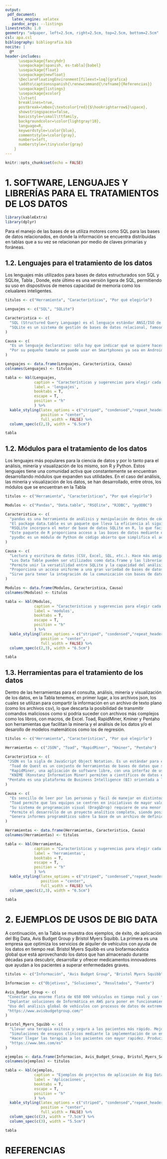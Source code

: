 ---
output:
 pdf_document:
   latex_engine: xelatex
   pandoc_args: --listings
linestretch: 1.0
geometry: "a4paper, left=2.5cm, right=2.5cm, top=2.5cm, bottom=2.5cm"
csl: apa.csl
bibliography: bibliografia.bib
nocite: |
  @*
header-includes:
      \usepackage{fancyhdr}
      \usepackage[spanish, es-tabla]{babel}
      \usepackage{float}
      \usepackage{newfloat}
      \DeclareFloatingEnvironment[fileext=loq]{grafica}
      \addto\captionsspanish{\renewcommand{\refname}{Referencias}}
      \usepackage{listings}
      \usepackage{xcolor}
      \lstset{
      breaklines=true,
      postbreak=\mbox{\textcolor{red}{$\hookrightarrow$}\space},
      showstringspaces=false,
      basicstyle=\small\ttfamily,
      backgroundcolor=\color{lightgray!10},
      language=R,
      keywordstyle=\color{blue},
      commentstyle=\color{gray},
      numbers=left,
      numberstyle=\tiny\color{gray}
    }
---

\definecolor{naranja}{RGB}{245,145,55}
\definecolor{azul}{RGB}{40,100,160}

\fancypagestyle{fancy}{
 \lhead{\includegraphics[width=200pt]{fig/Logo_Cesuma.png}}
 \rhead{\textcolor{naranja}{
  \textbf{Maestría en Ciencia de Datos para Negocios}\\
  \textcolor{azul}{\rule[1mm]{80mm}{0.2mm}} \\
  Técnicas de análisis. Minería y  visualización}}
 \renewcommand{\headrulewidth}{0.0pt}
}

\thispagestyle{fancy}



```{r setup, include=FALSE}
knitr::opts_chunk$set(echo = FALSE)
```

\setlength{\headheight}{1.0cm}

\null\vfill

\begin{center}

\bfseries{\LARGE{CASO PRÁCTICO 104 LA CIENCIA DE DATOS. TÉCNICAS DE ANÁLISIS. MINERÍA Y VISUALIZACIÓN\\[1.0cm]}}

\includegraphics[]{fig/Data.jpg}\\[1.0cm]

\bfseries{\large{LA CIENCIA DE DATOS. TÉCNICAS DE ANÁLISIS. MINERÍA Y VISUALIZACIÓN}}

\null\vfill

\bfseries{ Fernando Aleisy González\\ \today}

\end{center}

\newpage
\pagestyle{fancy}

\tableofcontents

\newpage

# 1. SOFTWARE, LENGUAJES Y LIBRERÍAS PARA EL TRATAMIENTOS DE LOS DATOS

```{r message=FALSE}
library(kableExtra)
library(dplyr)
```

Para el manejo de las bases de se utiliza motores como  SQL para las bases de datos relacionados, en donde la información se encuentra distribuidas en tablas que a su vez se relacionan por medio de claves primarias y foráneas.

## 1.2. Lenguajes para el tratamiento de los datos

Los lenguajes más utilizados para bases de datos estructurados son SQL y SQLite, Tabla \ref{tab:lenguajes}, Donde, este último es una versión ligera de SQL, permitiendo su uso en dispositivos de menos capacidad de memoria como los celualares inteligentes.

```{r}
titulos <- c("Herramienta", "Características", "Por qué elegirlo")

Lenguajes <- c("SQL", "SQLite")

Caracteristica <- c(
  "SQL (Structured Query Language) es el lenguaje estándar ANSI/ISO de definición, manipulación y control de bases de datos relacionales.",
  "SQLite es un sistema de gestión de bases de datos relacional, famoso por su pequeño tamaño comparado con SQL."
)

Causa <- c(
  "Es un lenguaje declarativo: sólo hay que indicar qué se quiere hacer. SQL es un lenguaje muy parecido al lenguaje natural.",
  "Por su pequeño tamaño se puede usar en Smartphones ya sea en Android o iOS. Al ser rápido y ligero se ejecuta en muchas plataformas. Es de dominio público y por tanto sin costo"
)

Lenguajes <- data.frame(Lenguajes, Caracteristica, Causa)
colnames(Lenguajes) <- titulos
```

```{r}
tabla <- kbl(Lenguajes,
             caption = "Características y sugerencias para elegir cada lenguaje que se puede utilizar en las técnicas de análisis, minería y visualización de los datos",
             label = 'lenguajes',
             booktabs = T,
             escape = T,
             position = "h"
             ) %>% 
  kable_styling(latex_options = c("striped", "condensed","repeat_header"),
                position = "center",
                full_width = FALSE) %>%
  column_spec(c(2,3), width = "6.5cm")

tabla

```

\newpage

## 1.2. Módulos para el tratamiento de los datos

Los lenguajes más populares para la ciencia de datos y por lo tanto para el análisis, minería y visualización de los mismo, son R y Python. Estos lenguajes tiene una comunidad activa que constantemente se encuentran desarrollando módulos que expanden sus utilidades. En el caso del análisis, las minería y visualización de los datos, se han desarrollado, entre otros, los módulos que se encuentran en la Tabla \ref{tab:modulos}

```{r}
titulos <- c("Herramienta", "Características", "Por qué elegirlo")

Modulos <- c("Pandas", "Data.table", "RSQlite", "RJDBC", "pyODBC")

Caracteristica <- c(
  "pandas es una herramienta de análisis y manipulación de datos de código abierto rápida, potente, flexible y fácil de usar, construida sobre el lenguaje de programación Python.",
  "El package data.table es un paquete que lleva la eficiencia al siguiente nivel. Como dije, la sintaxis es algo menos intuitiva que el lenguaje tidyverse.",
  "RSQLite incorpora el motor de base de datos SQLite en R, lo que facilita aún más la gestión de permisos de las bases de datos.",
  "Este paquete de R proporciona acceso a las bases de datos mediante el método Interfaz JDBC (Java DataBase Connectivity) el cual, a su vez, permite comunicar una aplicación en Java (ya sea standalone, GUI, Servlet o JSP) con una base de datos (Postgres, MySQL, SQL Lite, entre otras)",
  "pyodbc es un módulo de Python de código abierto que simplifica el acceso a las bases de datos ODBC (Open DataBase Connectivity), el cual, es un estándar de acceso a las bases de datos desarrollado por SQL Access Group (SAG) en 1992."
)

Causa <- c(
  "Lectura y escritura de datos (CSV, Excel, SQL, etc.). Hace más amigable el uso de Numpy. Facilita el manejo de series temporales",
  "Los Data Table pueden ser utilizados como data.frame y las librerías que solo usan data.frame no tendrían problemas al usar data.table.",
  "Permite unir la versatilidad entre SQLite y la capacidad del análisis de datos de R.",
  "Proporciona un acceso uniforme a una gran variedad de bases de datos relacionales. Proporciona una base común para la construcción de herramientas y utilidades de alto nivel.",
  "Sirve para tener la integración de la comunicación con bases de datos de una manera sencilla."
)

Modulos <- data.frame(Modulos, Caracteristica, Causa)
colnames(Modulos) <- titulos
```

```{r}
tabla <- kbl(Modulos,
             caption = "Características y sugerencias para elegir cada módulo o dependencia, de los lenguajes, que se puede utilizar en las técnicas de análisis, minería y visualización de los datos",
             label = 'modulos',
             booktabs = T,
             escape = T,
             position = "h"
             ) %>% 
  kable_styling(latex_options = c("striped", "condensed","repeat_header"),
                position = "center",
                full_width = FALSE) %>%
  column_spec(c(2,3), width = "6.5cm")

tabla

```

\newpage

## 1.3. Herramientas para el tratamiento de los datos

Dentro de las herramientas para el consulta, análisis, minería y visualización de los datos, en la Tabla \ref{tab:herramientas} tenemos, en primer lugar, a los archivos json, los cuales se utilizan para compartir la información en un archivo de texto plano (como los archivos csv), lo que descarta la posibilidad de transmitir comandos maliciosos como si podría suceder con archivos más complejos como los libros, con macros, de Excel.
Toad, RapidMiner, Kminer y Pentaho son herramientas que facilitan la minería y el análisis de los datos y/o el desarollo de modelos matemáticos como los de regresión.

```{r}
titulos <- c("Herramienta", "Características", "Por qué elegirlo")

Herramientas <- c("JSON", "Toad", "RapidMiner", "Kminer", "Pentaho")

Caracteristica <- c(
 "JSON es la sigla de JavaScript Object Notation. Es un estándar para enviar y recibir datos entre un servidor y el navegador.",
  "Toad de Quest es un conjunto de herramientas de bases de datos que se utiliza para simplificar flujos de trabajo, crear códigos de alta calidad sin defectos, automatizar procesos frecuentes o repetitivos y minimizar riesgos.",
  "RapidMiner, una aplicación de software libre, con una interfaz de usuario muy sencilla y que ofrece muchas ventajas con respecto a otras herramientas.",
  "KNIME (Konstanz Information Miner) permiten a científicos de datos expertos, analistas o usuarios de negocio interactuar con sus datos y crear, desplegar y gestionar sus modelos de analítica avanzada.",
 "Pentaho es una plataforma de Business Intelligence (BI) orientada a la solución y centrada en procesos que incluye los componentes requeridos para implementar soluciones basadas en procesos como minería de datos, ETL y generación de informes."
)

Causa <- c(
  "Es sencillo de leer por las personas y fácil de manejar en distintoa ámbitos. Se puede trabajar con lenguajes de manipulación de datos. Para editarlos solo se requiere un bloc de notas.",
  "Toad permite que los equipos se centren en iniciativas de mayor valor estratégico y permitan avanzar a la empresa en la economía impulsada por los datos de la actualidad.",
  "Su sistema de programación visual (Drag&Drop) requiere de una menor curva de aprendizaje logrando mayor productividad en menos tiempo. RapidMiner es una plataforma de análisis que permite acelerar la creación, entrega y mantenimiento de analíticas predictivas de alto valor.",
  "Permite el desarrollo de un proyecto analítico completo, siendo posible desarrollar cualquier fase del proyecto, desde ingestas y transformaciones, hasta modelos analíticos, predicciones y visualizaciones.",
  "Genera informes programáticos sobre la base de un archivo de definición XML. Proporcionar información sobre los datos, donde se pueden ver informes, gráficos, etc. Usa estrategias de aprendizaje de máquina, automático y minería de datos. Facilita el acceso a grandes volúmenes de datos. "
)

Herramientas <- data.frame(Herramientas, Caracteristica, Causa)
colnames(Herramientas) <- titulos
```



```{r}
tabla <- kbl(Herramientas,
             caption = "Características y sugerencias para elegir cada herramienta que se puede utilizar en las técnicas de análisis, minería y visualización de los datos",
             label = 'herramientas',
             booktabs = T,
             escape = T,
             position = "h"
             ) %>% 
  kable_styling(latex_options = c("striped", "condensed","repeat_header"),
                position = "center",
                full_width = FALSE) %>%
  column_spec(c(2,3), width = "6.5cm")

tabla

```

\newpage

# 2. EJEMPLOS DE USOS DE BIG DATA

A continuación, en la Tabla \ref{tab:Aplicaciones} se muestra dos ejemplos, de éxito, de aplicación del Big Data, Avis Budget Group y Bristol Myers Squibb. La primera es una empresa que optimiza los servicios de alquiler de vehículos con ayuda de los datos en tiempo real. Bristol Myers Squibb es una biofarmacéutica global que está aprovechando los datos que han almacenado durante décadas para descubrir, desarrollar y ofrecer medicamentos innovadores que ayudan a los pacientes a superar enfermedades graves.


```{r}
titulos <- c("Información", "Avis Budget Group", "Bristol Myers Squibb")

Informacion <- c("Objetivos", "Soluciones", "Resultados", "Fuente")

Avis_Budget_Group <- c(
 "Conectar una enorme flota de 650 000 vehículos en tiempo real y con total visibilidad global para mejorar la eficiencia, reducir los costes y aumentar los ingresos. Reducir el riesgo empresarial mediante el perfilado y el gobierno de los datos telemáticos procedentes de los sistemas GPS y de navegación del vehículo y detectar los problemas de calidad de datos en fases muy tempranas. Documentar los activos principales, como los datos  de flotas y telemáticos y capturar, al mismo tiempo, contexto de negocio de expertos en la materia.",
 "Implantar soluciones de Informática en AWS para poner en funcionamiento los datos y realizar análisis en tiempo real como parte de una plataforma de próxima generación. Aprovechar informática Big Data Management para agilizar, flexibilizar y poder repetir los procesos de ingestión e incorporación de Big Data. Organizar los datos de flotas y telemáticos mediante el plugin informática Enterprise Data Catalog para proporcionar visibilidad de la ubicación, el linaje y el contexto de negocio de los datos.",
 "Uso del análisis global de vehículos con procesos de datos de extremo a extremo, lo que permite a los gestores de flotas acceder más rápidamente a los sistemas de seguimiento de vehículos en tiempo real. Mitiga el riesgo mediante la mejora de la calidad y el gobierno de datos, lo que ayuda a garantizar que los datos de la flota estén completos y en el formato adecuado. Aumenta la productividad, puesto que permite a los usuarios de negocio buscar, localizar y comprender los activos de datos por sí mismos, con una línea de visión en el linaje de datos.",
 "https://www.avisbudgetgroup.com/"
)

Bristol_Myers_Squibb <- c(
  "Llevar una terapia exitosa y segura a los pacientes más rápido. Mejorar la atención al paciente mediante una visión amplia de lo que está sucediendo en la enfermedad y cómo se maneja y descubrir cómo mejorar el viaje del paciente. Agregar valor y ser un participante activo en la atención médica de una manera impactante y adecuada",
  "Simulaciones de ensayos clínicos mediante la implementación de un entorno de red alojado internamente en los sistemas cloud de AWS (Amazon Web Services). La compañía está aprovechando los aprendizajes pasados en combinación con conjuntos de datos novedosos y sólidos de fuentes internas y externas para amplificar el poder predictivo en todas las etapas de la línea de investigación y desarrollo (I&D) Todo el trabajo es verdaderamente multifuncional, y todos aportan su experiencia en la materia",
  "Hacer llegar las terapias a los pacientes con mayor rapidez. Producir una visión de 360 grados de enfermedades específicas y tipos de pacientes específicos y para responder a preguntas clave desde la investigación temprana hasta la disponibilidad del tratamiento.",
  "https://www.bms.com/es"
)

ejemplos <- data.frame(Informacion, Avis_Budget_Group, Bristol_Myers_Squibb)
colnames(ejemplos) <- titulos
```



```{r}
tabla <- kbl(ejemplos,
             caption = "Ejemplos de projectos de aplicación de Big Data",
             label = 'Aplicaciones',
             booktabs = T,
             escape = T,
             position = "h"
             ) %>% 
  kable_styling(latex_options = c("striped", "condensed","repeat_header"),
                position = "center",
                full_width = FALSE) %>%
  column_spec(c(2), width = "7.5cm") %>%
  column_spec(c(3), width = "5.5cm")

tabla

```


\null\vfill


\newpage

# REFERENCIAS
